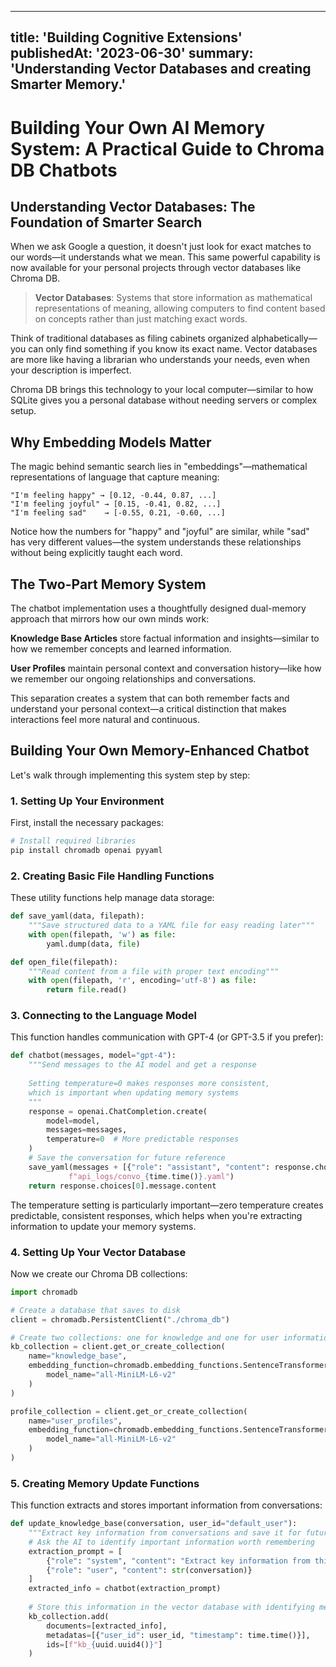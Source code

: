 
---
title: 'Building Cognitive Extensions'
publishedAt: '2023-06-30'
summary: 'Understanding Vector Databases and creating Smarter Memory.'
---


# **Building Your Own AI Memory System: A Practical Guide to Chroma DB Chatbots**

## **Understanding Vector Databases: The Foundation of Smarter Search**

When we ask Google a question, it doesn't just look for exact matches to our words—it understands what we mean. This same powerful capability is now available for your personal projects through vector databases like Chroma DB.

> **Vector Databases**: Systems that store information as mathematical representations of meaning, allowing computers to find content based on concepts rather than just matching exact words.

Think of traditional databases as filing cabinets organized alphabetically—you can only find something if you know its exact name. Vector databases are more like having a librarian who understands your needs, even when your description is imperfect.

Chroma DB brings this technology to your local computer—similar to how SQLite gives you a personal database without needing servers or complex setup.

## **Why Embedding Models Matter**

The magic behind semantic search lies in "embeddings"—mathematical representations of language that capture meaning:

```
"I'm feeling happy" → [0.12, -0.44, 0.87, ...] 
"I'm feeling joyful" → [0.15, -0.41, 0.82, ...]
"I'm feeling sad"    → [-0.55, 0.21, -0.60, ...]
```

Notice how the numbers for "happy" and "joyful" are similar, while "sad" has very different values—the system understands these relationships without being explicitly taught each word.

## **The Two-Part Memory System**

The chatbot implementation uses a thoughtfully designed dual-memory approach that mirrors how our own minds work:

**Knowledge Base Articles** store factual information and insights—similar to how we remember concepts and learned information.

**User Profiles** maintain personal context and conversation history—like how we remember our ongoing relationships and conversations.

This separation creates a system that can both remember facts and understand your personal context—a critical distinction that makes interactions feel more natural and continuous.

## **Building Your Own Memory-Enhanced Chatbot**

Let's walk through implementing this system step by step:

### **1. Setting Up Your Environment**

First, install the necessary packages:

```python
# Install required libraries
pip install chromadb openai pyyaml
```

### **2. Creating Basic File Handling Functions**

These utility functions help manage data storage:

```python
def save_yaml(data, filepath):
    """Save structured data to a YAML file for easy reading later"""
    with open(filepath, 'w') as file:
        yaml.dump(data, file)

def open_file(filepath):
    """Read content from a file with proper text encoding"""
    with open(filepath, 'r', encoding='utf-8') as file:
        return file.read()
```

### **3. Connecting to the Language Model**

This function handles communication with GPT-4 (or GPT-3.5 if you prefer):

```python
def chatbot(messages, model="gpt-4"):
    """Send messages to the AI model and get a response
    
    Setting temperature=0 makes responses more consistent,
    which is important when updating memory systems
    """
    response = openai.ChatCompletion.create(
        model=model,
        messages=messages,
        temperature=0  # More predictable responses
    )
    # Save the conversation for future reference
    save_yaml(messages + [{"role": "assistant", "content": response.choices[0].message.content}], 
             f"api_logs/convo_{time.time()}.yaml")
    return response.choices[0].message.content
```

The temperature setting is particularly important—zero temperature creates predictable, consistent responses, which helps when you're extracting information to update your memory systems.

### **4. Setting Up Your Vector Database**

Now we create our Chroma DB collections:

```python
import chromadb

# Create a database that saves to disk
client = chromadb.PersistentClient("./chroma_db")

# Create two collections: one for knowledge and one for user information
kb_collection = client.get_or_create_collection(
    name="knowledge_base",
    embedding_function=chromadb.embedding_functions.SentenceTransformerEmbeddingFunction(
        model_name="all-MiniLM-L6-v2"
    )
)

profile_collection = client.get_or_create_collection(
    name="user_profiles",
    embedding_function=chromadb.embedding_functions.SentenceTransformerEmbeddingFunction(
        model_name="all-MiniLM-L6-v2"
    )
)
```

### **5. Creating Memory Update Functions**

This function extracts and stores important information from conversations:

```python
def update_knowledge_base(conversation, user_id="default_user"):
    """Extract key information from conversations and save it for future reference"""
    # Ask the AI to identify important information worth remembering
    extraction_prompt = [
        {"role": "system", "content": "Extract key information from this conversation that would be valuable for future reference."},
        {"role": "user", "content": str(conversation)}
    ]
    extracted_info = chatbot(extraction_prompt)
    
    # Store this information in the vector database with identifying metadata
    kb_collection.add(
        documents=[extracted_info],
        metadatas=[{"user_id": user_id, "timestamp": time.time()}],
        ids=[f"kb_{uuid.uuid4()}"]
    )
```

